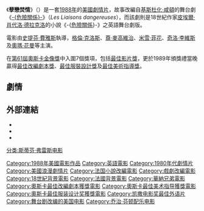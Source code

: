 {{otheruses|subject=1988年[[電影|電影]]|other=其他意思|危險關係 (消歧義)}}

{{noteTA
|T=zh-tw:危險關係 (1988年電影); zh-hk:孽戀焚情; zh-cn:危险关系 (1988年电影);
|G1=Show
|G2=Movie
}}

{{Infobox Film 
| name        = 孽戀焚情
| original_name = {{lang|en|''Dangerous Liaisons''}}
| image       = DangerousLiaisonsPoster.jpg 
| caption     = 電影海報
| alt         = 
| writer      = [[基斯杜化·咸頓|基斯杜化·咸頓]]
| starring    = [[格倫·克洛斯|格倫·克洛斯]]<br />[[尊·麥高維治|尊·麥高維治]] <br /> [[米雪·菲花|米雪·菲花]] <br />[[Swoosie_Kurtz|Swoosie Kurtz]] <br />[[奇洛·李維斯|奇洛·李維斯]] <br />[[梅麗·妮域|梅麗·妮域]]（[[米尔德丽德·纳特威克|米尔德丽德·纳特威克]]） <br />[[奧瑪·花曼|奧瑪·花曼]] 
| director    = [[史提芬·費雅斯|史提芬·費雅斯]]
| producer = Norma Heyman<br />Hank Moonjean 
| music       = [[佐治·芬頓|佐治·芬頓]]（{{tsl|en|George Fenton|George Fenton}}）
| cinematography = [[菲臘·羅素洛|菲臘·羅素洛]]（{{tsl|en|Philippe Rousselot|Philippe Rousselot}}）
| editing     = [[Mick_Audsley|Mick Audsley]] 
| distributor = [[華納兄弟|華納兄弟]] 
| released    = {{Start date|1988|12|16}}
| runtime     = 119分鐘 
| language    = [[英語|英語]]
| budget      = $1千4百萬美元
|tw_name    = 危險關係
|hk_name    = 孽戀焚情
}}
《'''孽戀焚情'''》（{{lang-en|''Dangerous Liaisons''}}）是一套[[1988年電影|1988年]]的[[美國電影|美國]][[劇情片|劇情片]]，故事改編自[[基斯杜化·咸頓|基斯杜化·咸頓]]的舞台劇《[[危險關係_(舞台劇)|-{危險關係}-]]》（''Les Liaisons dangereuses''），而該劇則是18世紀作家[[皮埃爾·肖代洛·德拉克洛|皮埃爾·肖代洛·德拉克洛]]的小說《-{[[危險關係|危險關係]]}-》之英語舞台劇版。

電影由[[史提芬·費雅斯|史提芬·費雅斯]]執導，[[格倫·克洛斯|格倫·克洛斯]]、[[尊·麥高維治|尊·麥高維治]]、[[米雪·菲花|米雪·菲花]]、[[奇洛·李維斯|奇洛·李維斯]]及[[奧瑪·花曼|奧瑪·花曼]]等主演。

在[[第61屆奧斯卡金像獎|第61屆]][[奧斯卡金像獎|奧斯卡金像獎]]中入圍7個獎項，包括[[奧斯卡最佳影片獎|最佳影片獎]]，更於1989年頒獎禮當晚贏得[[奧斯卡最佳改編劇本獎|最佳改編劇本獎]]、[[奧斯卡最佳服裝設計獎|最佳服裝設計獎]]及[[奧斯卡最佳美術指導獎|最佳美術指導獎]]。

== 劇情 ==


== 外部連結 ==
{{wikiquote}}
* {{imdb title|0094947}}
* {{amg movie|1:}}
* {{rotten-tomatoes|id=1005199-dangerous_liaisons}}

{{Stephen Frears}}
{{DEFAULTSORT:Dangerous Liaisons}}
[[Category:1988年美國電影作品|Category:1988年美國電影作品]]
[[Category:英語電影|Category:英語電影]]
[[Category:1980年代劇情片|Category:1980年代劇情片]]
[[Category:美國浪漫劇情片|Category:美國浪漫劇情片]]
[[Category:法国小說改編電影|Category:法国小說改編電影]]
[[Category:戲劇改編電影|Category:戲劇改編電影]]
[[Category:18世紀背景電影|Category:18世紀背景電影]]
[[Category:法國背景電影|Category:法國背景電影]]
[[分类:斯蒂芬·弗雷斯电影|分类:斯蒂芬·弗雷斯电影]]
[[Category:華納兄弟電影|Category:華納兄弟電影]]
[[Category:奧斯卡最佳改編劇本獲獎電影|Category:奧斯卡最佳改編劇本獲獎電影]]
[[Category:奧斯卡最佳美术指导獲獎電影|Category:奧斯卡最佳美术指导獲獎電影]]
[[Category:奧斯卡最佳服装设计奖獲獎電影|Category:奧斯卡最佳服装设计奖獲獎電影]]
[[Category:凯撒电影奖最佳外语片|Category:凯撒电影奖最佳外语片]]
[[Category:舞台剧改编的美国电影|Category:舞台剧改编的美国电影]]
[[Category:乔治·芬顿配乐电影|Category:乔治·芬顿配乐电影]]